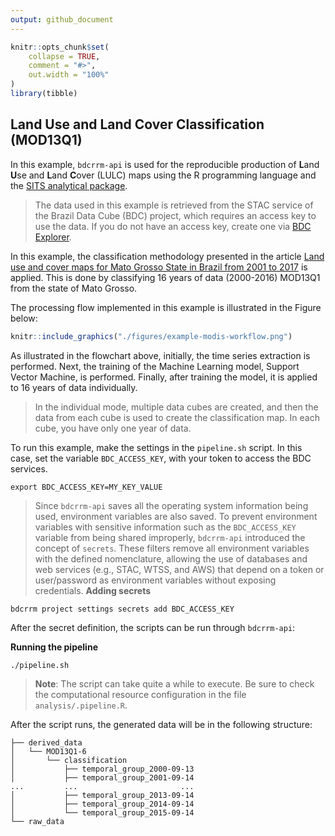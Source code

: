 ```yaml
---
output: github_document
---
```


<!-- README.md is generated from README.Rmd. Please edit that file -->

```r
knitr::opts_chunk$set(
    collapse = TRUE,
    comment = "#>",
    out.width = "100%"
)
library(tibble)
```

## Land Use and Land Cover Classification (MOD13Q1)

In this example, `bdcrrm-api` is used for the reproducible production of **L**and **U**se and **L**and **C**over (LULC) maps using the R programming language and the [SITS analytical package](github.com/e-sensing/sits).

> The data used in this example is retrieved from the STAC service of the Brazil Data Cube (BDC) project, which requires an access key to use the data. If you do not have an access key, create one via [BDC Explorer](https://brazildatacube.dpi.inpe.br/portal/explore).

In this example, the classification methodology presented in the article [Land use and cover maps for Mato Grosso State in Brazil from 2001 to 2017](https://www.nature.com/articles/s41597-020-0371-4) is applied. This is done by classifying 16 years of data (2000-2016) MOD13Q1 from the state of Mato Grosso.

The processing flow implemented in this example is illustrated in the Figure below:

```r
knitr::include_graphics("./figures/example-modis-workflow.png")
```

As illustrated in the flowchart above, initially, the time series extraction is performed. Next, the training of the Machine Learning model, Support Vector Machine, is performed. Finally, after training the model, it is applied to 16 years of data individually.

> In the individual mode, multiple data cubes are created, and then the data from each cube is used to create the classification map. In each cube, you have only one year of data.

To run this example, make the settings in the `pipeline.sh` script. In this case, set the variable `BDC_ACCESS_KEY`, with your token to access the BDC services.

```shell
export BDC_ACCESS_KEY=MY_KEY_VALUE
```

> Since `bdcrrm-api` saves all the operating system information being used, environment variables are also saved. To prevent environment variables with sensitive information such as the `BDC_ACCESS_KEY` variable from being shared improperly, `bdcrrm-api` introduced the concept of `secrets`. These filters remove all environment variables with the defined nomenclature, allowing the use of databases and web services (e.g., STAC, WTSS, and AWS) that depend on a token or user/password as environment variables without exposing credentials.
**Adding secrets**

```shell
bdcrrm project settings secrets add BDC_ACCESS_KEY
```

After the secret definition, the scripts can be run through `bdcrrm-api`:

**Running the pipeline**

```shell
./pipeline.sh
```

> **Note**: The script can take quite a while to execute. Be sure to check the computational resource configuration in the file `analysis/.pipeline.R`.

After the script runs, the generated data will be in the following structure:

```
├── derived_data
│   └── MOD13Q1-6
│       └── classification
│           ├── temporal_group_2000-09-13
│           ├── temporal_group_2001-09-14
...         ...                       ...
│           ├── temporal_group_2013-09-14
│           ├── temporal_group_2014-09-14
│           └── temporal_group_2015-09-14
└── raw_data
```
